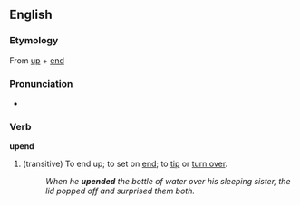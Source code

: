 ==English==

===Etymology===
From [[up]] + [[end]]

===Pronunciation===
*{{audio|en-us-upend.ogg|Audio (US)}}

===Verb===
'''upend'''
#(transitive) To end up; to set on [[end]]; to [[tip]] or [[turn over]].
#:''When he '''upended''' the bottle of water over his sleeping sister, the lid popped off and surprised them both.''